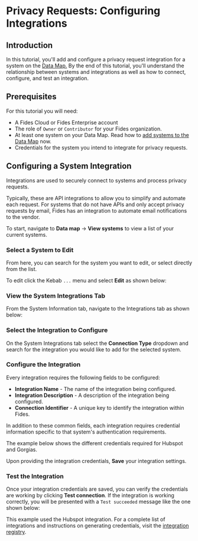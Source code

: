 
# Privacy Requests: Configuring Integrations

<TutorialKey duration="10" product="Fides" topic="Privacy Requests" interactive="true"/>

## Introduction
In this tutorial, you'll add and configure a privacy request integration for a system on the [Data Map.](/tutorials/data-mapping-get-started) By the end of this tutorial, you'll understand the relationship between systems and integrations as well as how to connect, configure, and test an integration.

## Prerequisites

For this tutorial you will need:

* A Fides Cloud or Fides Enterprise account
* The role of `Owner` or `Contributor` for your Fides organization.
* At least one system on your Data Map. Read how to [add systems to the Data Map](/tutorials/data-mapping-adding-systems-manually) now.
* Credentials for the system you intend to integrate for privacy requests.



## Configuring a System Integration

Integrations are used to securely connect to systems and process privacy requests. 

Typically, these are API integrations to allow you to simplify and automate each request. For systems that do not have APIs and only accept privacy requests by email, Fides has an integration to automate email notifications to the vendor. 

To start, navigate to **Data map** → **View systems** to view a list of your current systems. 

### Select a System to Edit

From here, you can search for the system you want to edit, or select directly from the list. 

To edit click the Kebab `...` menu and select **Edit** as shown below:

<Screenshot img="/docs/assets/img/tutorials/privacy-requests-view-systems.gif" description="View list of systems" />


### View the System Integrations Tab

From the System Information tab, navigate to the Integrations tab as shown below:

<Screenshot img="/docs/assets/img/tutorials/privacy-requests-view-integrations.gif" description="View integrations" />

### Select the Integration to Configure
On the System Integrations tab select the **Connection Type** dropdown and search for the integration you would like to add for the selected system. 

<Screenshot img="/docs/assets/img/tutorials/privacy-requests-select-integrations.gif" description="Select the integration for your system" />

### Configure the Integration

Every integration requires the following fields to be configured:

* <span class="nx-absolute -nx-mt-20" id="integration-name"></span>**Integration Name** - The name of the integration being configured.
* <span class="nx-absolute -nx-mt-20" id="integration-description"></span>**Integration Description** - A description of the integration being configured.
* <span class="nx-absolute -nx-mt-20" id="connection-identifier"></span>**Connection Identifier** - A unique key to identify the integration within Fides.

<Screenshot img="/docs/assets/img/tutorials/privacy-requests-default-fields.gif" description="Complete the default fields for the system integration" />

In addition to these common fields, each integration requires credential information specific to that system's authentication requirements.

The example below shows the different credentials required for Hubspot and Gorgias.

<Screenshot img="/docs/assets/img/tutorials/privacy-requests-credentials.gif" description="Provide credentials for the system integration"/>

Upon providing the integration credentials, **Save** your integration settings.

### Test the Integration

Once your integration credentials are saved, you can verify the credentials are working by clicking **Test connection**.
If the integration is working correctly, you will be presented with a `Test succeeded` message like the one shown below:

<Screenshot img="/docs/assets/img/tutorials/privacy-requests-testing.gif" description="Provide credentials for the system integration"  mw="450" />

This example used the Hubspot integration. For a complete list of integrations and instructions on generating credentials, visit the [integration registry](/dev-docs/configuration/integrations).